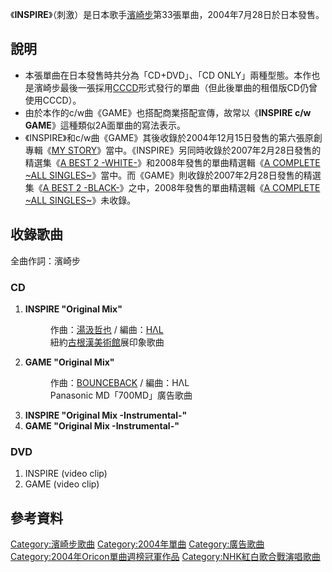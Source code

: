 {{Single infobox
| Name           = INSPIRE<br /><small>刺激</small>
| Cover          = INSPIRE.png
| Artist         = [[濱崎步|濱崎步]]
| Album          = [[MY_STORY|MY STORY]]
| A-side         = INSPIRE
| B-side         = GAME
| Released       = 2004年7月28日
| Format         = [[單曲|單曲]]
| Recorded       = 
| Genre          = [[日本流行音樂|日本流行音樂]]
| Length         = 17分35秒
| Label          = [[avex_trax|avex trax]]
| Writer         = [[濱崎步|濱崎步]]<br />[[湯汲哲也|湯汲哲也]]<br />[[BOUNCEBACK|BOUNCEBACK]]
| Producer       = [[松浦勝人|松浦勝人]]
| Certification  = * 白金唱片（CD、[[日本唱片協會|日本唱片協會]]）
* 三白金唱片（鈴聲下載、日本唱片協會）
| Chart position = * 週間最高1名（[[Oricon|Oricon]]）
* 2004年8月度月間第2名（Oricon）
* 2004年度年間第16名（Oricon）
| Last single    = [[Moments_(濱崎步單曲)|Moments]] <br /> （2004年）
| This single    = '''INSPIRE'''<br /> （2004年）
| Next single    = [[CAROLS|CAROLS]] <br /> （2004年）
| Misc           = 
}}

《'''INSPIRE'''》（刺激）是日本歌手[[濱崎步|濱崎步]]第33張單曲，2004年7月28日於日本發售。

== 說明 ==

* 本張單曲在日本發售時共分為「CD+DVD」、「CD ONLY」兩種型態。本作也是濱崎步最後一張採用[[CCCD|CCCD]]形式發行的單曲（但此後單曲的租借版CD仍曾使用CCCD）。
* 由於本作的c/w曲《GAME》也搭配商業搭配宣傳，故常以《'''INSPIRE c/w GAME'''》這種類似2A面單曲的寫法表示。
* 《INSPIRE》和c/w曲《GAME》其後收錄於2004年12月15日發售的第六張原創專輯《[[MY_STORY|MY STORY]]》當中。《INSPIRE》另同時收錄於2007年2月28日發售的精選集《[[A_BEST_2_-WHITE-|A BEST 2 -WHITE-]]》和2008年發售的單曲精選輯《[[A_COMPLETE_~ALL_SINGLES~|A COMPLETE ~ALL SINGLES~]]》當中。而《GAME》則收錄於2007年2月28日發售的精選集《[[A_BEST_2_-BLACK-|A BEST 2 -BLACK-]]》之中，2008年發售的單曲精選輯《[[A_COMPLETE_~ALL_SINGLES~|A COMPLETE ~ALL SINGLES~]]》未收錄。

== 收錄歌曲 ==

全曲作詞：濱崎步

=== CD ===

# '''INSPIRE "Original Mix"'''  
#: 作曲：[[湯汲哲也|湯汲哲也]] / 編曲：[[HΛL|HΛL]]
#: 紐約[[所羅門·古根漢美術館|古根漢美術館]]展印象歌曲
# '''GAME "Original Mix"'''  
#: 作曲：[[BOUNCEBACK|BOUNCEBACK]] / 編曲：HΛL
#: Panasonic MD「700MD」廣告歌曲
# '''INSPIRE "Original Mix -Instrumental-"'''
# '''GAME "Original Mix -Instrumental-"'''

=== DVD ===
# INSPIRE (video clip)
# GAME (video clip)

== 參考資料 ==

<references/>
{{Ayumi Hamasaki singles}}
{{Oricon單曲週榜冠軍 (2004年)|2004年8月9日}}

[[Category:濱崎步歌曲|Category:濱崎步歌曲]]
[[Category:2004年單曲|Category:2004年單曲]]
[[Category:廣告歌曲|Category:廣告歌曲]]
[[Category:2004年Oricon單曲週榜冠軍作品|Category:2004年Oricon單曲週榜冠軍作品]]
[[Category:NHK紅白歌合戰演唱歌曲|Category:NHK紅白歌合戰演唱歌曲]]